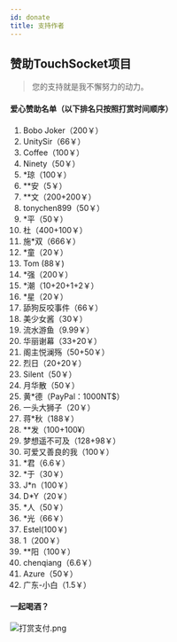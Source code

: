 ```yaml
---
id: donate
title: 支持作者
---
```



## 赞助TouchSocket项目
> 您的支持就是我不懈努力的动力。


#### 爱心赞助名单（以下排名只按照打赏时间顺序）

1. Bobo Joker（200￥）
2. UnitySir（66￥）
3. Coffee（100￥）
4. Ninety（50￥）
5. *琼（100￥）
6. **安（5￥）
7. **文（200+200￥）
8. tonychen899（50￥）
9. *平（50￥）
10. 杜（400+100￥）
11. 施*双（666￥）
12. *童（20￥）
13. Tom (88￥)
14. *强（200￥）
15. *潮（10+20+1+2￥）
16. *星（20￥）
17. 舔狗反咬事件（66￥）
18. 美少女酱（30￥）
19. 流水游鱼（9.99￥）
20. 华丽谢幕（33+20￥）
21. 阁主悦澜殇（50+50￥）
22. 烈日（20+20￥）
23. Silent（50￥）
24. 月华散（50￥）
25. 黄*德（PayPal：1000NT$）
26. 一头大狮子（20￥）
27. 蒋*秋（188￥）
28. **发（100+100¥）
29. 梦想遥不可及（128+98￥）
30. 可爱又善良的我（100￥）
31. *君（6.6￥）
32. *于（30￥）
33. J*n（100￥）
34. D*Y（20￥）
35. *人（50￥）
36. *光（66￥）
37. Estel(100￥)
38. 1（200￥）
39. **阳（100￥）
40. chenqiang（6.6￥）
41. Azure（50￥）
42. 广东-小白（1.5￥）

#### 一起喝酒？

![打赏支付.png](https://cdn.nlark.com/yuque/0/2022/png/25438888/1666451345515-8a317913-42c9-487e-934c-4ada442d6c4b.png#averageHue=%233dad55&clientId=ub07a3753-cfc7-4&crop=0&crop=0&crop=1&crop=1&from=paste&height=517&id=u3607da36&margin=%5Bobject%20Object%5D&name=%E6%89%93%E8%B5%8F%E6%94%AF%E4%BB%98.png&originHeight=630&originWidth=850&originalType=binary&ratio=1&rotation=0&showTitle=false&size=280277&status=done&style=stroke&taskId=u2f1ddcc8-1341-4c4b-abe1-36990130856&title=&width=698)


